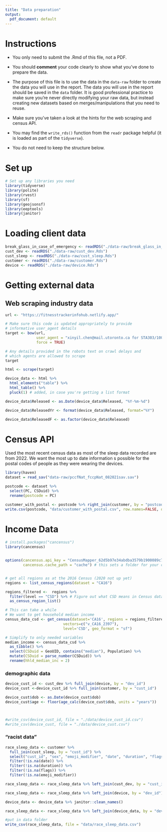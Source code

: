 ```yaml
---
title: "Data preparation"
output:
  pdf_document: default
---
```


# Instructions

- You only need to submit the .Rmd of this file, not a PDF.

- You should __comment__ your code clearly to show what you've done to prepare the data.

- The purpose of this file is to use the data in the `data-raw` folder to create the data you will use in the report. The data you will use in the report should be saved in the `data` folder. It is good professional practice to make sure you're never directly modifying your raw data, but instead creating new datasets based on merges/manipulations that you need to reuse.

- Make sure you've taken a look at the hints for the web scraping and census API. 

- You may find the `write_rds()` function from the `readr` package helpful (it is loaded as part of the `tidyverse`).

- You do not need to keep the structure below.

# Set up

```r
# Set up any libraries you need
library(tidyverse)
library(polite)
library(rvest)
library(sf)
library(geojsonsf)
library(eeptools)
library(janitor)
```

# Loading client data

```r
break_glass_in_case_of_emergency <- readRDS("./data-raw/break_glass_in_case_of_emergency.Rds")
cust_dev <- readRDS("./data-raw/cust_dev.Rds")
cust_sleep <- readRDS("./data-raw/cust_sleep.Rds")
customer <- readRDS("./data-raw/customer.Rds")
device <- readRDS("./data-raw/device.Rds")
```

# Getting external data

## Web scraping industry data

```r
url <- "https://fitnesstrackerinfohub.netlify.app/"

# Make sure this code is updated appropriately to provide 
# informative user_agent details
target <- bow(url,
              user_agent = "xinyil.chen@mail.utoronto.ca for STA303/1002 project",
              force = TRUE)

# Any details provided in the robots text on crawl delays and 
# which agents are allowed to scrape
target

html <- scrape(target)

device_data <- html %>% 
  html_elements("table") %>% 
  html_table() %>% 
  pluck(1) # added, in case you're getting a list format

```

```r
device_data$Released <- as.Date(device_data$Released, "%Y-%m-%d")

device_data$ReleasedYr <- format(device_data$Released, format="%Y")

device_data$ReleasedF <- as.factor(device_data$Released)
```


# Census API
Used the most recent census data as most of the sleep data recorded are from 2022. We want the most up to date information s possible for the postal codes of people as they were wearing the devices. 
```r
library(haven)
dataset = read_sav("data-raw/pccfNat_fccpNat_082021sav.sav")

postcode <- dataset %>% 
  select(PC, CSDuid) %>%
  rename(postcode = PC)

customer_with_postal <- postcode %>% right_join(customer, by = "postcode")
write.csv(postcode, "data/customer_with_postal.csv", row.names=FALSE, quote=FALSE) 
```


# Income Data

```r
# install.packages("cancensus")
library(cancensus)


options(cancensus.api_key = "CensusMapper_62d5b97e34abdba3579b1900089c724a",
        cancensus.cache_path = "cache") # this sets a folder for your cache


# get all regions as at the 2016 Census (2020 not up yet)
regions <- list_census_regions(dataset = "CA16")

regions_filtered <-  regions %>% 
  filter(level == "CSD") %>% # Figure out what CSD means in Census data
  as_census_region_list()

# This can take a while
# We want to get household median income
census_data_csd <- get_census(dataset='CA16', regions = regions_filtered,
                          vectors=c("v_CA16_2397"), 
                          level='CSD', geo_format = "sf")

# Simplify to only needed variables
median_income <- census_data_csd %>% 
  as_tibble() %>% 
  select(CSDuid = GeoUID, contains("median"), Population) %>% 
  mutate(CSDuid = parse_number(CSDuid)) %>% 
  rename(hhld_median_inc = 2)

```

### demographic data

```r
device_cust_id <- cust_dev %>% full_join(device, by = "dev_id")
device_cust <-device_cust_id %>% full_join(customer, by = "cust_id")

device_cust$dob <- as.Date(device_cust$dob)
device_cust$age <- floor(age_calc(device_cust$dob, units = "years"))



#write_csv(device_cust_id, file = "./data/device_cust_id.csv")
#write_csv(device_cust, file = "./data/device_cust.csv")
```


### "racist data"
```r
race_sleep_data <- customer %>% 
  full_join(cust_sleep, by = "cust_id") %>% 
  select("cust_id", "sex", "emoji_modifier", "date", "duration", "flags") %>%
  filter(!is.na(date)) %>%
  filter(!is.na(duration)) %>%
  filter(!is.na(flags)) %>%
  filter(!is.na(emoji_modifier))

race_sleep_data <- race_sleep_data %>% left_join(cust_dev, by = "cust_id") 

race_sleep_data <- race_sleep_data %>% left_join(device, by = "dev_id") %>% select("cust_id", "sex", "emoji_modifier", "date", "duration", "flags", "dev_id", "device_name")

device_data <- device_data %>% janitor::clean_names() 

race_sleep_data <- race_sleep_data %>% left_join(device_data, by = "device_name") %>% select("cust_id", "sex", "emoji_modifier", "date", "duration", "flags", "device_name", "line", "battery_life", "water_resitance", "heart_rate_sensor", "pulse_oximiter", "gps", "sleep_tracking", "smart_notifications")

#put in data folder
write_csv(race_sleep_data, file = "data/race_sleep_data.csv")
```






